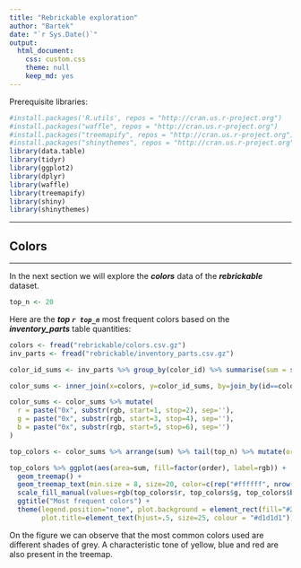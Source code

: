 ---
title: "Rebrickable exploration"
author: "Bartek"
date: "`r Sys.Date()`"
output: 
  html_document: 
    css: custom.css
    theme: null
    keep_md: yes
---

Prerequisite libraries:

```{r libraries, error=F, message=F, warning=F, results='hide'}
#install.packages('R.utils', repos = "http://cran.us.r-project.org")
#install.packages("waffle", repos = "http://cran.us.r-project.org")
#install.packages("treemapify", repos = "http://cran.us.r-project.org")
#install.packages("shinythemes", repos = "http://cran.us.r-project.org")
library(data.table)
library(tidyr)
library(ggplot2)
library(dplyr)
library(waffle)
library(treemapify)
library(shiny)
library(shinythemes)
```

***

## Colors

***

In the next section we will explore the ***colors*** data of the ***rebrickable*** dataset.

```{r topn, echo=F}
top_n <- 20
```

Here are the ***top `r top_n`*** most frequent colors based on the ***inventory_parts*** table quantities:
```{r data}
colors <- fread("rebrickable/colors.csv.gz")
inv_parts <- fread("rebrickable/inventory_parts.csv.gz")

color_id_sums <- inv_parts %>% group_by(color_id) %>% summarise(sum = sum(quantity))

color_sums <- inner_join(x=colors, y=color_id_sums, by=join_by(id==color_id))

color_sums <- color_sums %>% mutate(
  r = paste("0x", substr(rgb, start=1, stop=2), sep=''),
  g = paste("0x", substr(rgb, start=3, stop=4), sep=''),
  b = paste("0x", substr(rgb, start=5, stop=6), sep='')
)
```

```{r topncolors}
top_colors <- color_sums %>% arrange(sum) %>% tail(top_n) %>% mutate(order = seq.int(top_n))

top_colors %>% ggplot(aes(area=sum, fill=factor(order), label=rgb)) + 
  geom_treemap() +
  geom_treemap_text(min.size = 8, size=20, color=c(rep("#ffffff", nrow(top_colors)-3), 1, rep("#ffffff", 2))) +
  scale_fill_manual(values=rgb(top_colors$r, top_colors$g, top_colors$b, maxColorValue=255)) +
  ggtitle("Most frequent colors") +
  theme(legend.position="none", plot.background = element_rect(fill="#2d2d2d"),
        plot.title=element_text(hjust=.5, size=25, colour = "#d1d1d1"))
```


On the figure we can observe that the most common colors used are different shades of grey. A characteristic tone of yellow, blue and red are also present in the treemap.



















